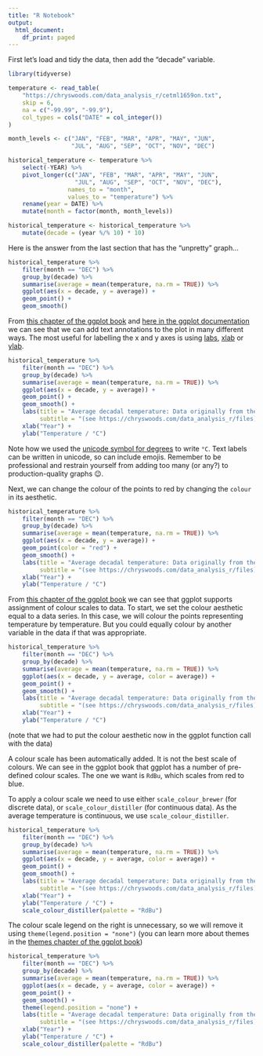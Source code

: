 ```yaml
---
title: "R Notebook"
output:   
  html_document:
    df_print: paged
---
```


First let's load and tidy the data, then add the "decade" variable.

```r
library(tidyverse)

temperature <- read_table(
    "https://chryswoods.com/data_analysis_r/cetml1659on.txt",
    skip = 6,
    na = c("-99.99", "-99.9"),
    col_types = cols("DATE" = col_integer())
)

month_levels <- c("JAN", "FEB", "MAR", "APR", "MAY", "JUN",
                  "JUL", "AUG", "SEP", "OCT", "NOV", "DEC")

historical_temperature <- temperature %>%
    select(-YEAR) %>%
    pivot_longer(c("JAN", "FEB", "MAR", "APR", "MAY", "JUN",
                   "JUL", "AUG", "SEP", "OCT", "NOV", "DEC"),
                 names_to = "month",
                 values_to = "temperature") %>%
    rename(year = DATE) %>%
    mutate(month = factor(month, month_levels))

historical_temperature <- historical_temperature %>%
    mutate(decade = (year %/% 10) * 10)
```

Here is the answer from the last section that has the "unpretty" graph...

```r
historical_temperature %>%
    filter(month == "DEC") %>%
    group_by(decade) %>%
    summarise(average = mean(temperature, na.rm = TRUE)) %>%
    ggplot(aes(x = decade, y = average)) + 
    geom_point() +
    geom_smooth()
```

From [this chapter of the ggplot book](https://ggplot2-book.org/annotations.html)
and [here in the ggplot documentation](https://ggplot2.tidyverse.org/reference/labs.html)
we can see that we can add text annotations to the plot in many different ways.
The most useful for labelling the x and y axes is using 
[labs](https://ggplot2.tidyverse.org/reference/labs.html), [xlab](https://ggplot2.tidyverse.org/reference/labs.html) or
[ylab](https://ggplot2.tidyverse.org/reference/labs.html).

```r
historical_temperature %>%
    filter(month == "DEC") %>%
    group_by(decade) %>%
    summarise(average = mean(temperature, na.rm = TRUE)) %>%
    ggplot(aes(x = decade, y = average)) + 
    geom_point() +
    geom_smooth() +
    labs(title = "Average decadal temperature: Data originally from the Met Office",
         subtitle = "(see https://chryswoods.com/data_analysis_r/files)") +
    xlab("Year") +
    ylab("Temperature / °C")
```

Note how we used the [unicode symbol for degrees](https://en.wikipedia.org/wiki/Degree_symbol)
to write `°C`. Text labels can be written in unicode, so can include emojis. 
Remember to be professional and restrain yourself from adding too many (or any?)
to production-quality graphs 😉.

Next, we can change the colour of the points to red by changing the `colour` in 
its aesthetic.

```r
historical_temperature %>%
    filter(month == "DEC") %>%
    group_by(decade) %>%
    summarise(average = mean(temperature, na.rm = TRUE)) %>%
    ggplot(aes(x = decade, y = average)) + 
    geom_point(color = "red") +
    geom_smooth() +
    labs(title = "Average decadal temperature: Data originally from the Met Office",
         subtitle = "(see https://chryswoods.com/data_analysis_r/files)") +
    xlab("Year") +
    ylab("Temperature / °C")
```

From [this chapter of the ggplot book](https://ggplot2-book.org/scale-colour.html) we can 
see that ggplot supports assignment of colour scales to data. To start, we set the colour
aesthetic equal to a data series. In this case, we will colour the points representing
temperature by temperature. But you could equally colour by another variable in the 
data if that was appropriate.

```r
historical_temperature %>%
    filter(month == "DEC") %>%
    group_by(decade) %>%
    summarise(average = mean(temperature, na.rm = TRUE)) %>%
    ggplot(aes(x = decade, y = average, color = average)) + 
    geom_point() +
    geom_smooth() +
    labs(title = "Average decadal temperature: Data originally from the Met Office",
         subtitle = "(see https://chryswoods.com/data_analysis_r/files)") +
    xlab("Year") +
    ylab("Temperature / °C")
```

(note that we had to put the colour aesthetic now in the ggplot function call
with the data)

A colour scale has been automatically added. It is not the best scale of colours.
We can see in the ggplot book that ggplot has a number of pre-defined colour
scales. The one we want is `RdBu`, which scales from red to blue.

To apply a colour scale we need to use either `scale_colour_brewer` (for discrete
data), or `scale_colour_distiller` (for continuous data). As the average
temperature is continuous, we use `scale_colour_distiller`.

```r
historical_temperature %>%
    filter(month == "DEC") %>%
    group_by(decade) %>%
    summarise(average = mean(temperature, na.rm = TRUE)) %>%
    ggplot(aes(x = decade, y = average, color = average)) + 
    geom_point() +
    geom_smooth() +
    labs(title = "Average decadal temperature: Data originally from the Met Office",
         subtitle = "(see https://chryswoods.com/data_analysis_r/files)") +
    xlab("Year") +
    ylab("Temperature / °C") +
    scale_colour_distiller(palette = "RdBu")
```

The colour scale legend on the right is unnecessary, so we will remove it
using `theme(legend.position = "none")` (you can learn more about themes
in the [themes chapter of the ggplot book](https://ggplot2-book.org/polishing.html))

```r
historical_temperature %>%
    filter(month == "DEC") %>%
    group_by(decade) %>%
    summarise(average = mean(temperature, na.rm = TRUE)) %>%
    ggplot(aes(x = decade, y = average, color = average)) + 
    geom_point() +
    geom_smooth() +
    theme(legend.position = "none") +
    labs(title = "Average decadal temperature: Data originally from the Met Office",
         subtitle = "(see https://chryswoods.com/data_analysis_r/files)") +
    xlab("Year") +
    ylab("Temperature / °C") +
    scale_colour_distiller(palette = "RdBu")
```




